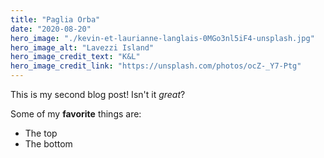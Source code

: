 ```yaml
---
title: "Paglia Orba"
date: "2020-08-20"
hero_image: "./kevin-et-laurianne-langlais-0MGo3nl5iF4-unsplash.jpg"
hero_image_alt: "Lavezzi Island"
hero_image_credit_text: "K&L"
hero_image_credit_link: "https://unsplash.com/photos/ocZ-_Y7-Ptg"
---
```


This is my second blog post! Isn't it *great*?

Some of my **favorite** things are:

* The top
* The bottom